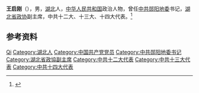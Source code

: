 '''王启刚'''（{{bd|1934年|6月|2009年|9月24日}}），男，[[湖北|湖北]]人，[[中华人民共和国|中华人民共和国]]政治人物，曾任[[中共郧阳地委|中共郧阳地委]]书记，[[湖北省政协|湖北省政协]]副主席，中共十二大、十三大、十四大代表。<ref>{{Cite book|title=中华人民共和国职官志|author=何虎生, 李耀东, 向常福主编|publisher=中国社会出版社|year=2003|isbn=9787800883934|location=北京|pages=}}</ref>

== 参考资料 ==
{{reflist}}

{{中国人物小作品}}

{{Authority control}}
{{DEFAULTSORT:Wang王}}
[[Category:王姓|Qi]]
[[Category:湖北人|Category:湖北人]]
[[Category:中国共产党党员|Category:中国共产党党员]]
[[Category:中共郧阳地委书记|Category:中共郧阳地委书记]]
[[Category:湖北省政協副主席|Category:湖北省政協副主席]]
[[Category:中共十二大代表|Category:中共十二大代表]]
[[Category:中共十三大代表|Category:中共十三大代表]]
[[Category:中共十四大代表|Category:中共十四大代表]]